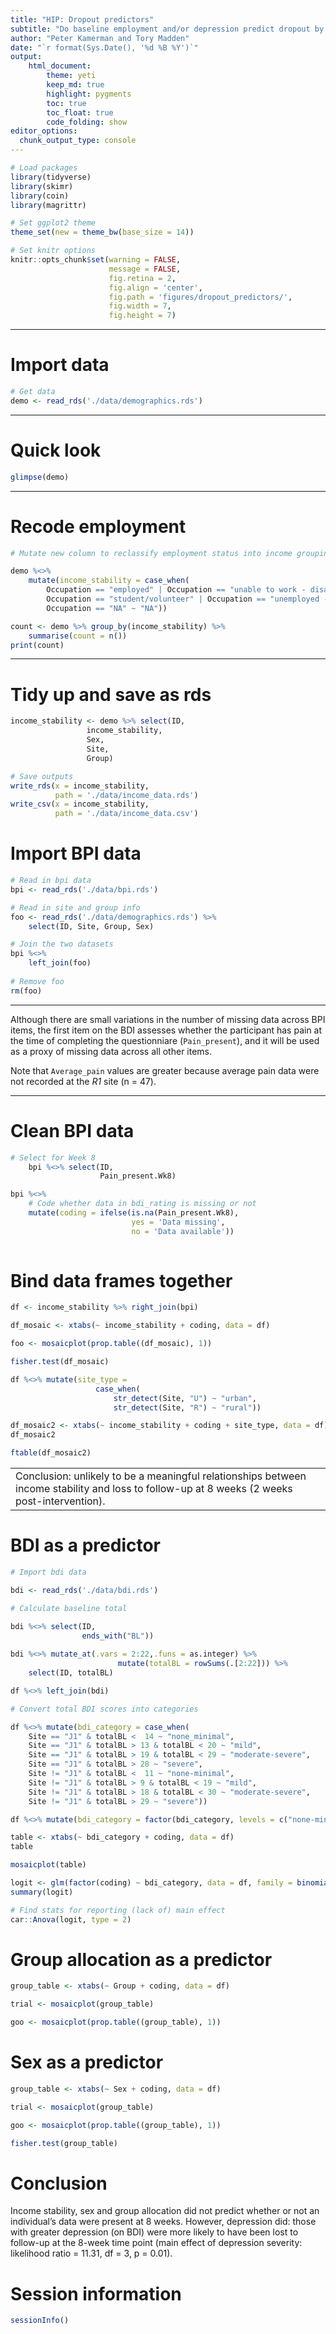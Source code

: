 ```yaml
---
title: "HIP: Dropout predictors"
subtitle: "Do baseline employment and/or depression predict dropout by 8 weeks?"
author: "Peter Kamerman and Tory Madden"
date: "`r format(Sys.Date(), '%d %B %Y')`"
output: 
    html_document:
        theme: yeti
        keep_md: true
        highlight: pygments
        toc: true
        toc_float: true
        code_folding: show
editor_options: 
  chunk_output_type: console
---
```


```r
# Load packages
library(tidyverse)
library(skimr)
library(coin)
library(magrittr)

# Set ggplot2 theme
theme_set(new = theme_bw(base_size = 14))

# Set knitr options
knitr::opts_chunk$set(warning = FALSE,
                      message = FALSE,
                      fig.retina = 2,
                      fig.align = 'center',
                      fig.path = 'figures/dropout_predictors/',
                      fig.width = 7,
                      fig.height = 7)
```

----

# Import data

```r
# Get data
demo <- read_rds('./data/demographics.rds')
```

----

# Quick look

```r
glimpse(demo)

```

----

# Recode employment

```r
# Mutate new column to reclassify employment status into income grouping

demo %<>%
    mutate(income_stability = case_when(
        Occupation == "employed" | Occupation == "unable to work - disability grant" ~ "stable income",
        Occupation == "student/volunteer" | Occupation == "unemployed - looking for work" | Occupation == "unemployed - not looking for work" ~ "unstable or no income",
        Occupation == "NA" ~ "NA"))

count <- demo %>% group_by(income_stability) %>%
    summarise(count = n())
print(count)
```

----

# Tidy up and save as rds

```r

income_stability <- demo %>% select(ID,
                 income_stability,
                 Sex,
                 Site,
                 Group)

# Save outputs
write_rds(x = income_stability, 
          path = './data/income_data.rds')
write_csv(x = income_stability,
          path = './data/income_data.csv')

```

# Import BPI data

```r
# Read in bpi data
bpi <- read_rds('./data/bpi.rds') 

# Read in site and group info
foo <- read_rds('./data/demographics.rds') %>%
    select(ID, Site, Group, Sex)

# Join the two datasets 
bpi %<>%
    left_join(foo)
    
# Remove foo
rm(foo)
```

----

Although there are small variations in the number of missing data across BPI items, the first item on the BDI assesses whether the participant has pain at the time of completing the questionniare (`Pain_present`), and it will be used as a proxy of missing data across all other items. 

Note that `Average_pain` values are greater because average pain data were not recorded at the _R1_ site (n = 47).

----

# Clean BPI data

```r

# Select for Week 8  
    bpi %<>% select(ID,
                    Pain_present.Wk8)

bpi %<>%
    # Code whether data in bdi_rating is missing or not
    mutate(coding = ifelse(is.na(Pain_present.Wk8), 
                           yes = 'Data missing',
                           no = 'Data available'))
    
```

# Bind data frames together

```r

df <- income_stability %>% right_join(bpi)

df_mosaic <- xtabs(~ income_stability + coding, data = df)

foo <- mosaicplot(prop.table((df_mosaic), 1))

fisher.test(df_mosaic)

df %<>% mutate(site_type =
                   case_when(
                       str_detect(Site, "U") ~ "urban",
                       str_detect(Site, "R") ~ "rural"))

df_mosaic2 <- xtabs(~ income_stability + coding + site_type, data = df)
df_mosaic2

ftable(df_mosaic2)

```

----
Conclusion: unlikely to be a meaningful relationships between income stability and loss to follow-up at 8 weeks (2 weeks post-intervention).
----
# BDI as a predictor

```r
# Import bdi data

bdi <- read_rds('./data/bdi.rds')

# Calculate baseline total

bdi %<>% select(ID,
                ends_with("BL"))
                
bdi %<>% mutate_at(.vars = 2:22,.funs = as.integer) %>%
                        mutate(totalBL = rowSums(.[2:22])) %>%
    select(ID, totalBL)

df %<>% left_join(bdi)

# Convert total BDI scores into categories

df %<>% mutate(bdi_category = case_when(
    Site == "J1" & totalBL <  14 ~ "none_minimal",
    Site == "J1" & totalBL > 13 & totalBL < 20 ~ "mild",
    Site == "J1" & totalBL > 19 & totalBL < 29 ~ "moderate-severe",
    Site == "J1" & totalBL > 28 ~ "severe",
    Site != "J1" & totalBL <  11 ~ "none-minimal",
    Site != "J1" & totalBL > 9 & totalBL < 19 ~ "mild",
    Site != "J1" & totalBL > 18 & totalBL < 30 ~ "moderate-severe",
    Site != "J1" & totalBL > 29 ~ "severe"))

df %<>% mutate(bdi_category = factor(bdi_category, levels = c("none-minimal", "mild", "moderate-severe", "severe"), ordered = TRUE))

table <- xtabs(~ bdi_category + coding, data = df)
table

mosaicplot(table)

logit <- glm(factor(coding) ~ bdi_category, data = df, family = binomial("logit"))
summary(logit)

# Find stats for reporting (lack of) main effect
car::Anova(logit, type = 2)

```

# Group allocation as a predictor

```r

group_table <- xtabs(~ Group + coding, data = df)

trial <- mosaicplot(group_table)

goo <- mosaicplot(prop.table((group_table), 1))

```

# Sex as a predictor

```r

group_table <- xtabs(~ Sex + coding, data = df)

trial <- mosaicplot(group_table)

goo <- mosaicplot(prop.table((group_table), 1))

fisher.test(group_table)

```

# Conclusion

Income stability, sex and group allocation did not predict whether or not an individual's data were present at 8 weeks.  However, depression did: those with greater depression (on BDI) were more likely to have been lost to follow-up at the 8-week time point (main effect of depression severity: likelihood ratio = 11.31, df = 3, p = 0.01).

# Session information

```r
sessionInfo()
```
